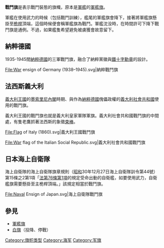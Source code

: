 '''戰鬥旗'''是表示戰鬥裝態的旗幟，原本是[[軍艦|軍艦]]的[[軍艦旗|軍艦旗]]。

軍艦在使用武力的時候（包括戰鬥訓練），艦尾的軍艦旗會降下，接著將軍艦旗懸掛至[[桅桿|桅桿]]頂端，這個時候便會稱軍艦旗為戰鬥。軍艦沈没時，在時間許可下降下戰鬥旗是通例。不過，如果艦隻希望避免被虜獲會故意留下。

== 納粹德國 ==
1935-1945間[[納粹德國|納粹德國]]的三軍戰鬥旗，融合了納粹黨徽與[[鐵十字勳章|鐵十字勳章]]的設計。

<gallery>
File:War ensign of Germany (1938–1945).svg|納粹戰鬥旗
</gallery>

== 法西斯義大利 ==
[[義大利王國|義大利王國]]的[[墨索里尼內閣|墨索里尼內閣]]時期、與作為[[納粹德國|納粹德國]]傀儡政權的[[義大利社會共和國|義大利社會共和國]]使用的戰鬥旗。

義大利王國的戰鬥旗也就是義大利皇家軍隊軍旗。義大利社會共和國戰鬥旗的中間處，有隻老鷹抓著法西斯的象徵[[束棒|束棒]]。

<gallery>
File:Flag of Italy (1860).svg|義大利王國戰鬥旗
</gallery>
<gallery>
File:War flag of the Italian Social Republic.svg|義大利社會共和國戰鬥旗
</gallery>

== 日本海上自衛隊 ==
{{japanese|japanese=戦闘旗|kana=せんとうき|romaji=Sentoki}}
海上自衛隊的海上自衛隊旗章規則（[[昭和|昭和]]30年12月27日海上自衛隊訓令第44號）第15條之2第1項「[[自衛隊法|法]][[防衛出動|第76條第1項]]的規定受命出動的自衛艦，如要使用武力，自衛艦旗需要懸掛至主桅桿頂端。」該規定相當於戰鬥旗。

<gallery>
File:Naval Ensign of Japan.svg|海上自衛隊戰鬥旗
</gallery>

== 參見 ==
* [[軍艦旗|軍艦旗]]
* [[白旗|白旗]]（投降、停戰）

[[Category:旗帜类型|Category:旗帜类型]]
[[Category:海军|Category:海军]]
[[Category:军旗|Category:军旗]]

{{Flag-stub}}